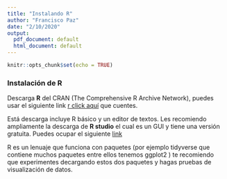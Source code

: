```yaml
---
title: "Instalando R"
author: "Francisco Paz"
date: "2/10/2020"
output:
  pdf_document: default
  html_document: default
---
```


```r
knitr::opts_chunk$set(echo = TRUE)
```

### Instalación de R

Descarga **R** del CRAN (The Comprehensive R Archive Network), puedes usar el siguiente link [r click aquí](https://cran.r-project.org/ <- según el sistema operativo con el)
que cuentes.

Está descarga incluye R básico y un editor de textos. Les recomiendo ampliamente la descarga de **R studio** el cual es un GUI y tiene una versión gratuita. Puedes ocupar el siguiente [link](https://rstudio.com/products/rstudio/download/)

R es un lenuaje que funciona con paquetes (por ejemplo tidyverse que contiene muchos paquetes entre ellos tenemos ggplot2 ) te recomiendo que experimentes decargando estos dos paquetes y hagas pruebas de visualización de datos.
